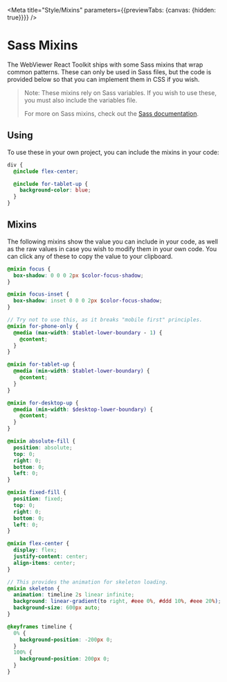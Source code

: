 
<Meta title="Style/Mixins" parameters={{previewTabs: {canvas: {hidden: true}}}} />

# Sass Mixins

The WebViewer React Toolkit ships with some Sass mixins that wrap common
patterns. These can only be used in Sass files, but the code is provided below
so that you can implement them in CSS if you wish.

> Note: These mixins rely on Sass variables. If you wish to use these, you must
> also include the variables file.
>
> For more on Sass mixins, check out the
> [Sass documentation](https://sass-lang.com/documentation/at-rules/mixin).

## Using

To use these in your own project, you can include the mixins in your code:

```scss
div {
  @include flex-center;

  @include for-tablet-up {
    background-color: blue;
  }
}
```

## Mixins

The following mixins show the value you can include in your code, as well as the
raw values in case you wish to modify them in your own code. You can click any
of these to copy the value to your clipboard.

<!-- Below here is auto-generated. DO NOT EDIT. -->
<!-- GENERATE_ENTRY -->

<Mixins index={0} />

```scss
@mixin focus {
  box-shadow: 0 0 0 2px $color-focus-shadow;
}
```


<Mixins index={1} />

```scss
@mixin focus-inset {
  box-shadow: inset 0 0 0 2px $color-focus-shadow;
}
```


<Mixins index={2} />

```scss
// Try not to use this, as it breaks "mobile first" principles.
@mixin for-phone-only {
  @media (max-width: $tablet-lower-boundary - 1) {
    @content;
  }
}
```


<Mixins index={3} />

```scss
@mixin for-tablet-up {
  @media (min-width: $tablet-lower-boundary) {
    @content;
  }
}
```


<Mixins index={4} />

```scss
@mixin for-desktop-up {
  @media (min-width: $desktop-lower-boundary) {
    @content;
  }
}
```


<Mixins index={5} />

```scss
@mixin absolute-fill {
  position: absolute;
  top: 0;
  right: 0;
  bottom: 0;
  left: 0;
}
```


<Mixins index={6} />

```scss
@mixin fixed-fill {
  position: fixed;
  top: 0;
  right: 0;
  bottom: 0;
  left: 0;
}
```


<Mixins index={7} />

```scss
@mixin flex-center {
  display: flex;
  justify-content: center;
  align-items: center;
}
```


<Mixins index={8} />

```scss
// This provides the animation for skeleton loading.
@mixin skeleton {
  animation: timeline 2s linear infinite;
  background: linear-gradient(to right, #eee 0%, #ddd 10%, #eee 20%);
  background-size: 600px auto;
}

@keyframes timeline {
  0% {
    background-position: -200px 0;
  }
  100% {
    background-position: 200px 0;
  }
}
```
